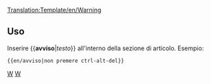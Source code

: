 <noinclude>[[Translation:Template/en/Warning]]</noinclude><noinclude></noinclude>{{it/ambox| tipo  = contenuto
| testo  = <strong>Avviso</strong><br>{{{1|Chiunque abbia aggiunto questo modello non ha impostato un avviso specifico, quindi dovrebbe essere rimosso o aggiornato con l'azione corretta.}}}
}}<noinclude>

==Uso==
Inserire <nowiki>{{</nowiki>'''avviso'''|''testo''<nowiki>}}</nowiki> all'interno della sezione di articolo. Esempio:
<pre>{{en/avviso|non premere ctrl-alt-del}}</pre>


<!--Enter <nowiki>{{</nowiki>'''warning'''|''text''<nowiki>}}</nowiki> inside an article section. Example:
<pre>{{warning|do not press ctrl-alt-del}}</pre>
-->

[[Category:it/templates|W]][[Category:it/Message box|W]]</noinclude>